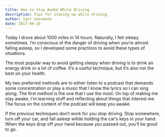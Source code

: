 ```yaml
---
title: How to Stay Awake While Driving
description: Tips for staying up while driving.
author: Igor Gassmann
date: 2017-09-26
---
```


Today I drove about 1000 miles in 14 hours. Naturally, I felt sleepy sometimes. I’m conscious of the
danger of driving when you’re almost falling asleep, so I developed some practices to avoid these
types of situations.

The most popular way to avoid getting sleepy when driving is to drink an energy drink or a lot of
coffee. It’s a useful technique, but it’s also not the best on your health.

My two preferred methods are to either listen to a podcast that demands some concentration or play a
music that I know the lyrics so I can sing along. The first method is the one that I use the most.
On top of making me stay awake, I'm learning stuff and reflecting about things that interest me. The
focus on the content of the podcast will keep you awake.

If the previous techniques don’t work for you stop driving. Stop somewhere, turn off your car, and
fall asleep wihile holding the car’s keys in your hand. When the keys drop off your hand because you
passed out, you’ll be good to go.
